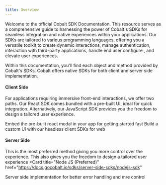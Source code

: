 ```yaml
---
title: Overview
---
```


Welcome to the official Cobalt SDK Documentation. This resource serves as a comprehensive guide to harnessing the power of Cobalt's SDKs for seamless 
integration and native experiences within your applications. Our SDKs are tailored to various programming languages, offering you a versatile toolkit to 
create dynamic interactions, manage authentication, interaction with third-party applications, handle end user configure , and elevate user experiences.

Within this documentation, you'll find each object and method provided by Cobalt's SDKs. Cobalt offers native SDKs for both client and server side 
implementation.

#### Client Side
For applications requiring immersive front-end interactions, we offer two paths. Our React SDK comes bundled with a pre-built UI, ideal for quick 
integration. Alternatively, our JavaScript SDK provides you the freedom to design a tailored user experience.

<CardGroup cols={2}>
  <Card
    title="Vanilla JS"
    href="https://docs.gocobalt.io/sdks/client-side-sdks/js-sdk"
  >
  Embed the pre-built react modal in your app for getting started fast
  </Card>
  <Card
    title="React JS"
    href="https://docs.gocobalt.io/sdks/client-side-sdks/react-sdk"
  >
    Build a custom UI with our headless client SDKs for web
  </Card>
</CardGroup>


#### Server Side
This is the most preferred method giving you more control over the experience. This also gives you the freedom to design a tailored user experience
  <Card
    title="Node JS (Preferred)"
    href="https://docs.gocobalt.io/sdks/server-side-sdks/nodejs-sdk"
  >
  Server side implementation for better error handling and mre control
  </Card>

